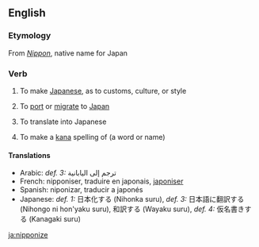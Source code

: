 ==English==

===Etymology===
From ''[[Nippon]]'', native name for Japan

===Verb===
{{en-verb|nipponiz|es}}

# {{transitive}} To make [[Japanese]], as to customs, culture, or style
# {{transitive}} To [[port]] or [[migrate]] to [[Japan]]
# {{transitive}} To translate into Japanese
# {{transitive}} To make a [[kana]] spelling of (a word or name)

====Translations====
{{rfc-trans}}
* Arabic: ''def. 3:'' ترجم إلى اليابانية
* French: nipponiser, traduire en japonais, [[japoniser]]
* Spanish: niponizar, traducir a japonés
* Japanese: ''def. 1:'' 日本化する (Nihonka suru), ''def. 3:'' 日本語に翻訳する (Nihongo ni hon'yaku suru), 和訳する (Wayaku suru), ''def. 4:'' 仮名書きする (Kanagaki suru)

[[ja:nipponize]]